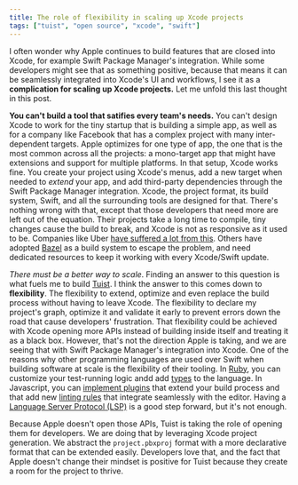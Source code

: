 ```yaml
---
title: The role of flexibility in scaling up Xcode projects
tags: ["tuist", "open source", "xcode", "swift"]
---
```


I often wonder why Apple continues to build features that are closed into Xcode,
for example Swift Package Manager's integration.
While some developers might see that as something positive,
because that means it can be seamlessly integrated into Xcode's UI and workflows,
I see it as a **complication for scaling up Xcode projects.**
Let me unfold this last thought in this post.

**You can't build a tool that satifies every team's needs.**
You can't design Xcode to work for the tiny startup that is building a simple app,
as well as for a company like Facebook that has a complex project with many inter-dependent targets.
Apple optimizes for one type of app,
the one that is the most common across all the projects:
a mono-target app that might have extensions and support for multiple platforms.
In that setup, Xcode works fine.
You create your project using Xcode's menus,
add a new target when needed to _extend_ your app,
and add third-party dependencies through the Swift Package Manager integration.
Xcode, the project format, its build system, Swift, and all the surrounding tools are designed for that.
There's nothing wrong with that,
except that those developers that need more are left out of the equation.
Their projects take a long time to compile,
tiny changes cause the build to break,
and Xcode is not as responsive as it used to be.
Companies like Uber [have suffered a lot from this](https://twitter.com/StanTwinB/status/1336890442768547845).
Others have adopted [Bazel](https://bazel.build/) as a build system to escape the problem,
and need dedicated resources to keep it working with every Xcode/Swift update.

_There must be a better way to scale_.
Finding an answer to this question is what fuels me to build [Tuist](https://tuist.io).
I think the answer to this comes down to **flexibility**.
The flexibility to extend, optimize and even replace the build process without having to leave Xcode.
The flexibility to declare my project's graph, optimize it and validate it early to prevent errors down the road that cause developers' frustration.
That flexibility could be achieved with Xcode opening more APIs instead of building inside itself and treating it as a black box.
However, that's not the direction Apple is taking, and we are seeing that with Swift Package Manager's integration into Xcode.
One of the reasons why other programming languages are used over Swift when building software at scale is the flexibility of their tooling.
In [Ruby](https://www.ruby-lang.org/en/), you can customize your test-running logic andd add [types](https://sorbet.org/) to the language. In Javascript, you can [implement plugins](https://esbuild.github.io/plugins/) that extend your build process and that add new [linting rules](https://eslint.org/docs/developer-guide/working-with-plugins) that integrate seamlessly with the editor.
Having a [Language Server Protocol (LSP)](https://nshipster.com/vscode/) is a good step forward, but it's not enough.

Because Apple doesn't open those APIs, Tuist is taking the role of opening them for developers.
We are doing that by leveraging Xcode project generation.
We abstract the `project.pbxproj` format with a more declarative format that can be extended easily.
Developers love that,
and the fact that Apple doesn't change their mindset is positive for Tuist because they create a room for the project to thrive.
